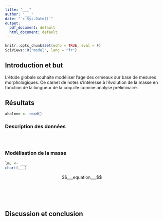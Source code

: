 ```yaml
---
title: "___"
author: "___"
date: "`r Sys.Date()`"
output:
  pdf_document: default
  html_document: default
---
```


<!--# Cette balise est un commentaire. -->

<!--% Cette balise est une consigne. Ne jamais modifier ni déplacer les consignes dans le document! -->

<!--% Ajoutez un titre et votre nom.-->

```r
knitr::opts_chunk$set(echo = TRUE, eval = F)
SciViews::R("model", lang = "fr")
```

## Introduction et but

<!--# Introduction et but ont été réduits à leur plus simple expression en une seule phrase, mais normalement cette section est plus détaillée (ce n'est pas le but de l'exercice ici) ! -->

L'étude globale souhaite modéliser l'age des ormeaux sur base de mesures morphologiques. Ce carnet de notes s'intéresse à l'évolution de la masse en fonction de la longueur de la coquille comme analyse préliminaire.

## Résultats

<!--% Importez les données `abalone` générées depuis le script R.-->

```r
abalone <- read()
```

### Description des données

<!--% Réalisez un nuage de points de la variable `whole_weight` en fonction de la variable `length`. -->

```r

```

<!--% Décrivez le graphique ci-dessus en 2 à 3 phrases.-->

<!--% Utilisez le chunk ci-dessous afin de transformez les données, si nécessaire-->

```r

```

<!--% Proposez un tableau supplémentaire.-->

```r

```

<!--% Décrivez le tableau ci-dessus en 2 à 3 phrases.-->

### Modélisation de la masse

<!--% Utilisez la fonction `lm()` afin de calculer la régression linéaire demandée. Placez le résultat dans une variable `lm.`. Affichez le droite de régression sur le nuage de point. -->

```r
lm. <- ___
chart(___)
```

<!--% Écrivez l'équation mathématique de ce modèle (paramétrisation du modèle) en utilisant la syntaxe LaTeX ci-dessous. -->

$$___equation___$$

<!--% Proposez un résumé de votre modèle avec la fonction `summary()` appliquée sur votre objet `lm.`.-->

```r

```

<!--% Décrivez le résultat du résumé de l'objet `lm.` en 3 à 4 phrases. Soyez complet ! -->

<!--% Étudiez la distribution homogène des résidus de votre modèle. -->

```r

```

<!--% Décrivez le graphique ci-dessus en 2 à 3 phrases. Soyez complet ! -->

<!--% Vérifiez la normalité des résidus de votre modèle. -->

```r

```

<!--% Décrivez le graphique ci-dessus en 2 à 3 phrases. Soyez complet ! -->

<!--% Étudiez la distribution des résidus standardisés. -->

```r

```

<!--% Décrivez le graphique ci-dessus en 2 à 3 phrases. Soyez complet ! -->

<!--% Étudiez l’influence des individus sur la régression linéaire grâce à la distance de Cook. -->

```r

```

<!--% Décrivez le graphique ci-dessus en 2 à 3 phrases. Soyez complet ! -->

## Discussion et conclusion

<!--% Selon vous, est-ce que ce modèle représente correctement vos données. Répondez en 4 à 6 lignes. Énoncez éventuellement des pistes d'amélioration du modèle dans vos conclusions. -->

